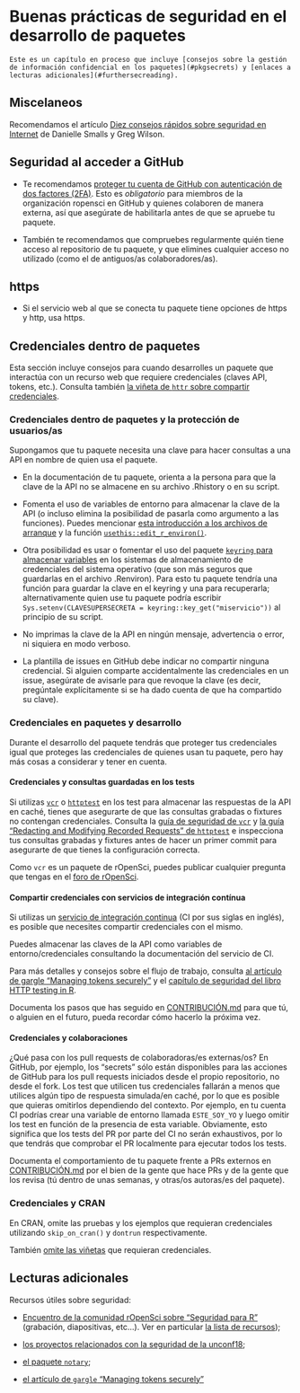 # Buenas prácticas de seguridad en el desarrollo de paquetes

```block
Este es un capítulo en proceso que incluye [consejos sobre la gestión de información confidencial en los paquetes](#pkgsecrets) y [enlaces a lecturas adicionales](#furthersecreading).
```

## Miscelaneos

Recomendamos el artículo [Diez consejos rápidos sobre seguridad en Internet](https://journals.plos.org/ploscompbiol/article?id=10.1371/journal.pcbi.1008563) de Danielle Smalls y Greg Wilson.

## Seguridad al acceder a GitHub

- Te recomendamos [proteger tu cuenta de GitHub con autenticación de dos factores (2FA)](https://docs.github.com/es/authentication/securing-your-account-with-two-factor-authentication-2fa). Esto es *obligatorio* para miembros de la organización ropensci en GitHub y quienes colaboren de manera externa, así que asegúrate de habilitarla antes de que se apruebe tu paquete.

- También te recomendamos que compruebes regularmente quién tiene acceso al repositorio de tu paquete, y que elimines cualquier acceso no utilizado (como el de antiguos/as colaboradores/as).

## https

- Si el servicio web al que se conecta tu paquete tiene opciones de https y http, usa https.

## Credenciales dentro de paquetes {#pkgsecrets}

Esta sección incluye consejos para cuando desarrolles un paquete que interactúa con un recurso web que requiere credenciales (claves API, tokens, etc.). Consulta también [la viñeta de `httr` sobre compartir credenciales](https://httr.r-lib.org/articles/secrets.html).

### Credenciales dentro de paquetes y la protección de usuarios/as

Supongamos que tu paquete necesita una clave para hacer consultas a una API en nombre de quien usa el paquete.

  - En la documentación de tu paquete, orienta a la persona para que la clave de la API no se almacene en su archivo .Rhistory o en su script.
  
  - Fomenta el uso de variables de entorno para almacenar la clave de la API (o incluso elimina la posibilidad de pasarla como argumento a las funciones). Puedes mencionar [esta introducción a los archivos de arranque](https://rstats.wtf/r-startup.html) y la función [`usethis::edit_r_environ()`](https://usethis.r-lib.org/reference/edit.html).
  
  - Otra posibilidad es usar o fomentar el uso del paquete [`keyring` para almacenar variables](https://github.com/r-lib/keyring#readme) en los sistemas de almacenamiento de credenciales del sistema operativo (que son más seguros que guardarlas en el archivo .Renviron). Para esto tu paquete tendría una función para guardar la clave en el keyring y una para recuperarla; alternativamente quien use tu paquete podría escribir `Sys.setenv(CLAVESUPERSECRETA = keyring::key_get("miservicio"))` al principio de su script.
  
  - No imprimas la clave de la API en ningún mensaje, advertencia o error, ni siquiera en modo verboso.

  - La plantilla de issues en GitHub debe indicar no compartir ninguna credencial. Si alguien comparte accidentalmente las credenciales en un issue, asegúrate de avisarle para que revoque la clave (es decir, pregúntale explícitamente si se ha dado cuenta de que ha compartido su clave).

### Credenciales en paquetes y desarrollo

Durante el desarrollo del paquete tendrás que proteger tus credenciales igual que proteges las credenciales de quienes usan tu paquete, pero hay más cosas a considerar y tener en cuenta.

#### Credenciales y consultas guardadas en los tests

Si utilizas [`vcr`](https://docs.ropensci.org/vcr/) o [`httptest`](https://enpiar.com/r/httptest/) en los test para almacenar las respuestas de la API en caché, tienes que asegurarte de que las consultas grabadas o fixtures no contengan credenciales. Consulta la [guía de seguridad de `vcr`](https://books.ropensci.org/http-testing/security-chapter.html) y [la guía "Redacting and Modifying Recorded Requests" de `httptest`](https://enpiar.com/r/httptest/articles/redacting.html) e inspecciona tus consultas grabadas y fixtures antes de hacer un primer commit para asegurarte de que tienes la configuración correcta.

Como `vcr` es un paquete de rOpenSci, puedes publicar cualquier pregunta que tengas en el [foro de rOpenSci](https://discuss.ropensci.org/).

#### Compartir credenciales con servicios de integración contínua

Si utilizas un [servicio de integración continua](#ci) (CI por sus siglas en inglés), es posible que necesites compartir credenciales con el mismo. 

Puedes almacenar las claves de la API como variables de entorno/credenciales consultando la documentación del servicio de CI.

Para más detalles y consejos sobre el flujo de trabajo, consulta [al artículo de gargle "Managing tokens securely"](https://gargle.r-lib.org/articles/articles/managing-tokens-securely.html) y el [capítulo de seguridad del libro HTTP testing in R](https://books.ropensci.org/http-testing/security-chapter.html).

Documenta los pasos que has seguido en [CONTRIBUCIÓN.md](#friendlyfiles) para que tú, o alguien en el futuro, pueda recordar cómo hacerlo la próxima vez.

#### Credenciales y colaboraciones

¿Qué pasa con los pull requests de colaboradoras/es externas/os? 
En GitHub, por ejemplo, los "secrets" sólo están disponibles para las acciones de GitHub para los pull requests iniciados desde el propio repositorio, no desde el fork.
Los test que utilicen tus credenciales fallarán a menos que utilices algún tipo de respuesta simulada/en caché, por lo que es posible que quieras omitirlos dependiendo del contexto. Por ejemplo, en tu cuenta CI podrías crear una variable de entorno llamada `ESTE_SOY_YO` y luego omitir los test en función de la presencia de esta variable. Obviamente, esto significa que los tests del PR por parte del CI no serán exhaustivos, por lo que tendrás que comprobar el PR localmente para ejecutar todos los tests.

Documenta el comportamiento de tu paquete frente a PRs externos en [CONTRIBUCIÓN.md](#friendlyfiles) por el bien de la gente que hace PRs y de la gente que los revisa (tú dentro de unas semanas, y otras/os autoras/es del paquete).

### Credenciales y CRAN

En CRAN, omite las pruebas y los ejemplos que requieran credenciales utilizando `skip_on_cran()` y `dontrun` respectivamente.

También [omite las viñetas](https://ropensci.org/technotes/2019/12/08/precompute-vignettes/) que requieran credenciales.

## Lecturas adicionales {#furthersecreading}

Recursos útiles sobre seguridad:

- [Encuentro de la comunidad rOpenSci sobre "Seguridad para R"](https://ropensci.org/commcalls/2019-05-07/) (grabación, diapositivas, etc...). Ver en particular [la lista de recursos](https://ropensci.org/blog/2019/04/09/commcall-may2019/#resources));

- [los proyectos relacionados con la seguridad de la unconf18](https://ropensci.org/blog/2018/06/06/unconf18_recap_2/);

- [el paquete `notary`](https://ropensci.org/blog/2017/07/25/notary/);

- [el artículo de `gargle` "Managing tokens securely"](gargle.r-lib.org/articles/articles/managing-tokens-securely.html)


